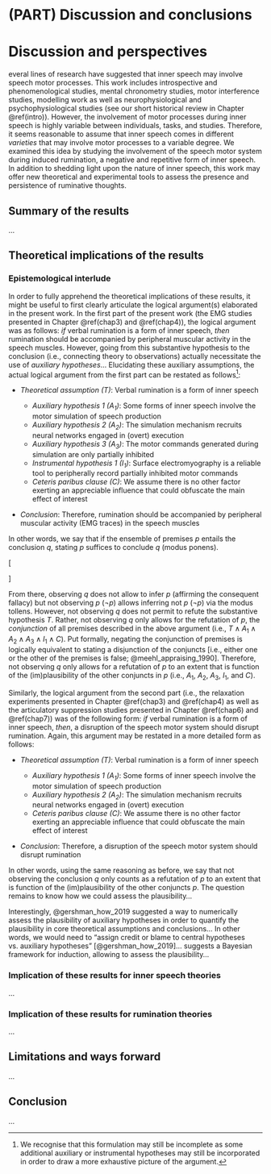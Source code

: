 # (PART) Discussion and conclusions {-}

# Discussion and perspectives {#chap8}

\initial{S}everal lines of research have suggested that inner speech may involve speech motor processes. This work includes introspective and phenomenological studies, mental chronometry studies, motor interference studies, modelling work as well as neurophysiological and psychophysiological studies (see our short historical review in Chapter \@ref(intro)). However, the involvement of motor processes during inner speech is highly variable between individuals, tasks, and studies. Therefore, it seems reasonable to assume that inner speech comes in different *varieties* that may involve motor processes to a variable degree. We examined this idea by studying the involvement of the speech motor system during induced rumination, a negative and repetitive form of inner speech. In addition to shedding light upon the nature of inner speech, this work may offer new theoretical and experimental tools to assess the presence and persistence of ruminative thoughts.

<!--
More precisely, we used surface electromyography and articulatory suppression to quantify the involvement of the speech motor system during verbal and non-verbal induced rumination.
-->

## Summary of the results

...

## Theoretical implications of the results

### Epistemological interlude

In order to fully apprehend the theoretical implications of these results, it might be useful to first clearly articulate the logical argument(s) elaborated in the present work. In the first part of the present work (the EMG studies presented in Chapter \@ref(chap3) and \@ref(chap4)), the logical argument was as follows: *if* verbal rumination is a form of inner speech, *then* rumination should be accompanied by peripheral muscular activity in the speech muscles. However, going from this substantive hypothesis to the conclusion (i.e., connecting theory to observations) actually necessitate the use of *auxiliary hypotheses*... Elucidating these auxiliary assumptions, the actual logical argument from the first part can be restated as follows^[We recognise that this formulation may still be incomplete as some additional auxiliary or instrumental hypotheses may still be incorporated in order to draw a more exhaustive picture of the argument.]:

- *Theoretical assumption ($T$)*: Verbal rumination is a form of inner speech

  - *Auxiliary hypothesis 1 ($A_{1}$)*: Some forms of inner speech involve the motor simulation of speech production
  - *Auxiliary hypothesis 2 ($A_{2}$)*: The simulation mechanism recruits neural networks engaged in (overt) execution
  - *Auxiliary hypothesis 3 ($A_{3}$)*: The motor commands generated during simulation are only partially inhibited
  - *Instrumental hypothesis 1 ($I_{1}$)*: Surface electromyography is a reliable tool to peripherally record partially inhibited motor commands
  - *Ceteris paribus clause ($C$)*: We assume there is no other factor exerting an appreciable influence that could obfuscate the main effect of interest

- *Conclusion*: Therefore, rumination should be accompanied by peripheral muscular activity (EMG traces) in the speech muscles

In other words, we say that if the ensemble of premises $p$ entails the conclusion $q$, stating $p$ suffices to conclude $q$ (modus ponens).

\[
  \begin{array}{ r l }
               & p \rightarrow q \\
               & p \\
    \cline{2-2}
    \therefore & q
  \end{array}
\]

From there, observing $q$ does not allow to infer $p$ (affirming the consequent fallacy) but not observing $p$ ($\lnot p$) allows inferring not $p$ ($\lnot p$) via the modus tollens. However, not observing $q$ does not permit to refute the substantive hypothesis $T$. Rather, not observing $q$ only allows for the refutation of $p$, the *conjunction* of all premises described in the above argument (i.e., $T \land A_{1} \land A_{2} \land A_{3} \land I_{1} \land C$). Put formally, negating the conjunction of premises is logically equivalent to stating a disjunction of the conjuncts [i.e., either one or the other of the premises is false; @meehl_appraising_1990]. Therefore, not observing $q$ only allows for a refutation of $p$ to an extent that is function of the (im)plausibility of the other conjuncts in $p$ (i.e., $A_{1}$, $A_{2}$, $A_{3}$, $I_{1}$, and $C$).

Similarly, the logical argument from the second part (i.e., the relaxation experiments presented in Chapter \@ref(chap3) and \@ref(chap4) as well as the articulatory suppression studies presented in Chapter \@ref(chap6) and \@ref(chap7)) was of the following form: *if* verbal rumination is a form of inner speech, *then*, a disruption of the speech motor system should disrupt rumination. Again, this argument may be restated in a more detailed form as follows:

- *Theoretical assumption ($T$)*: Verbal rumination is a form of inner speech

  - *Auxiliary hypothesis 1 ($A_{1}$)*: Some forms of inner speech involve the motor simulation of speech production
  - *Auxiliary hypothesis 2 ($A_{2}$)*: The simulation mechanism recruits neural networks engaged in (overt) execution
  - *Ceteris paribus clause ($C$)*: We assume there is no other factor exerting an appreciable influence that could obfuscate the main effect of interest

- *Conclusion*: Therefore, a disruption of the speech motor system should disrupt rumination

In other words, using the same reasoning as before, we say that not observing the conclusion $q$ only counts as a refutation of $p$ to an extent that is function of the (im)plausibility of the other conjuncts $p$. The question remains to know how we could assess the plausibility...

Interestingly, @gershman_how_2019 suggested a way to numerically assess the plausibility of auxiliary hypotheses in order to quantify the plausibility in core theoretical assumptions and conclusions... In other words, we would need to "assign credit or blame to central hypotheses vs. auxiliary hypotheses" [@gershman_how_2019]... suggests a Bayesian framework for induction, allowing to assess the plausibility...

### Implication of these results for inner speech theories

...

### Implication of these results for rumination theories

...

<!--

A revised verson of @mackay_constraints_1992 constraints...

Condensation in rumination, look into think-aloud protocols (e.g. Lyubomirsky et al., 1999) ?

Différence entre petit effet homogène (dominant) et > effet hétéogène, réf aux travaux de haaf et rouder, further work should probably explore the domnancy of the effect

From Friston (2011): there is no need for separate inverse and forward models in motor control because the inverse model can be replaced by (Bayesian) inversion of the forward model […] page 491/ Active inference eschews the hard inverse problem by replacing optimal control signals that specify muscle movements (in an intrinsic frame) with prior beliefs about limb trajectories (in an extrinsic frame)  

From Pickering & clarke, IFM replace the need for an inversme model (AFM) ?

See also wlikinson & fernyough (2017)

Computational modelling ? For instance, model of motor imagery duration (in relation to execution duration), maybe find some inspiration in Tversky & Kahneman (1992) model of probability of winning a gamble vs subjective probability ? Cf. description of the model in Farell & Lewandowsky (2018, p. 252-253).

Clarify the logical chain derivation chain from inner speech to EMG correlates (i.e., inner speech = motor simulation = rehearsal of the neuro-motor networks implicated in speech production = incomplete inhibition = EMG traces)

Posterior prob of central hypo and auxiliary hypo ? Computing them via Bayes theorem ? See Gershman (2018; p.15)

How to overcome (bad) mental habits ? From Hertel (2004, page 209): In short, the best antidote to maladaptive habits is a new set of habits—not the opposite sort of habits recommended by Pollyanna and the teachings of Norman Vincent Peale (1956) and not the habits of suppression as recommended by certain grandmothers but the habits of thought control.

Describe model of van vugt... suractivation of neagtive memory chunks ? Alternatively, rumination can be seen in a Bayesian framework as overdetermined priors… or lack of flexibility.

Mental habit = low control (automaticity). Habits become habits through learning and association, in the same way a poem can be learned by heart… both can be more and more strongly internalised in a similar way…

See fitzgerald et al. (2014): how habits are created ? Through model comparison and model averaging, simpler model (habits models) are favoured over time

From Dolan & Doyan (2014): Model-free control is computationally efficient, since it replaces computation (i.e., the burdensome simulation of future states) with memory (i.e., stored discounted values of expected future reward); however, the forward-looking nature of the pre- diction error makes it statistically inefficient (Daw et al., 2005).

>> More automatic inner speech relies more on associate memory-based processes while less automatic (more intentional / deliberate) relies more on deliberate simulation mechanisms. Why ? Because habitual motor action relies on memory-based stored association (mappings) between motor command and sensory consequences. 

In contrast, new (unusual) motor commands, to be imagined, needs to go through the simulation/emulation 
mechanism. This could be tested by creating habits (via learning) of differents words and comparing their EMG traces and / or suppression by articulatory suppression… For instance, mental multiplication ? Learned arithmetic table ? Poems ? Also see: https://link.springer.com/content/pdf/10.3758%2Fs13421-013-0320-y.pdf

The condensation dimension might not be related to “embodiment” (e.g., EMG traces) as automatic thoughts vary along that axis… (e.g., an earworm).

Perspectives: AFM ou IFM ? Ouverture vers post-doc et mécanismes inhibiteurs

-->

## Limitations and ways forward

...

## Conclusion

...
